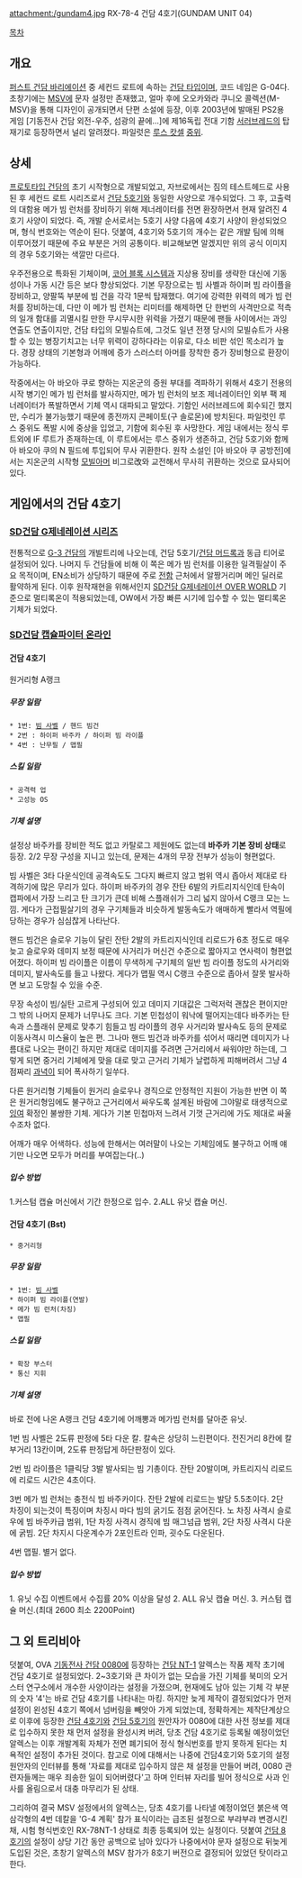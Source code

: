 attachment:/gundam4.jpg
RX-78-4 건담 4호기(GUNDAM UNIT 04) 

[[목차]]

== 개요 ==
[[퍼스트 건담 바리에이션]] 중 세컨드 로트에 속하는 [[건담 타입]]이며, 코드 네임은 G-04다. 초창기에는 [[MSV]]에 문자 설정만 존재했고, 얼마 후에 오오카와라 쿠니오 콜렉션(M-MSV)을 통해 디자인이 공개되면서 단편 소설에 등장, 이후 2003년에 발매된 PS2용 게임 [기동전사 건담 외전-우주, 섬광의 끝에...]에 제16독립 전대 기함 [[서러브레드]]의 탑재기로 등장하면서 널리 알려졌다. 파일럿은 [[루스 캇셀]] [[중위]].

== 상세 ==
[[프로토타입 건담]]의 초기 시작형으로 개발되었고, 자브로에서는 짐의 테스트헤드로 사용된 후 세컨드 로트 시리즈로서 [[건담 5호기]]와 동일한 사양으로 개수되었다. 그 후, 고출력의 대함용 메가 빔 런처를 장비하기 위해 제너레이터를 전면 환장하면서 현재 알려진 4호기 사양이 되었다. 즉, 개발 순서로서는 5호기 사양 다음에 4호기 사양이 완성되었으며, 형식 번호와는 역순이 된다. 덧붙여, 4호기와 5호기의 개수는 같은 개발 팀에 의해 이루어졌기 때문에 주요 부분은 거의 공통이다. 비교해보면 알겠지만 위의 공식 이미지의 경우 5호기와는 색깔만 다르다.
 
우주전용으로 특화된 기체이며, [[코어 블록 시스템]]과 지상용 장비를 생략한 대신에 기동성이나 가동 시간 등은 보다 향상되었다. 기본 무장으로는 빔 사벨과 하이퍼 빔 라이플을 장비하고, 양팔뚝 부분에 빔 건을 각각 1문씩 탑재했다. 여기에 강력한 위력의 메가 빔 런처를 장비하는데, 다만 이 메가 빔 런처는 리미터를 해제하면 단 한번의 사격만으로 적측의 일개 함대를 괴멸시킬 만한 무시무시한 위력을 가졌기 때문에 팬들 사이에서는 과잉 연출도 연출이지만, 건담 타입의 모빌슈트에, 그것도 일년 전쟁 당시의 모빌슈트가 사용할 수 있는 병장기치고는 너무 위력이 강하다라는 이유로, 다소 비판 섞인 목소리가 높다. 경장 상태의 기본형과 어깨에 증가 스러스터 아머를 장착한 증가 장비형으로 환장이 가능하다.

작중에서는 아 바오아 쿠로 향하는 지온군의 증원 부대를 격파하기 위해서 4호기 전용의 시작 병기인 메가 빔 런처를 발사하지만, 메가 빔 런처의 보조 제너레이터인 외부 팩 제너레이터가 폭발하면서 기체 역시 대파되고 말았다. 기함인 서러브레드에 회수되긴 했지만, 수리가 불가능했기 때문에 종전까지 콘페이토(구 솔로몬)에 방치된다. 파일럿인 루스 중위도 폭발 시에 중상을 입었고, 기함에 회수된 후 사망한다. 게임 내에서는 정식 루트외에 IF 루트가 존재하는데, 이 루트에서는 루스 중위가 생존하고, 건담 5호기와 함께 아 바오아 쿠의 N 필드에 투입되어 무사 귀환한다. 원작 소설인 [아 바오아 쿠 공방전]에서는 지온군의 시작형 [[모빌아머]] 비그로改와 교전해서 무사히 귀환하는 것으로 묘사되어 있다.

== 게임에서의 건담 4호기 ==
=== [[SD건담 G제네레이션 시리즈]] ===
전통적으로 [[G-3 건담]]의 개발트리에 나오는데, 건담 5호기/[[건담 머드록]]과 동급 티어로 설정되어 있다. 나머지 두 건담들에 비해 이 쪽은 메가 빔 런처를 이용한 일격필살이 주요 목적이며, EN소비가 상당하기 때문에 주로 [[전함]] 근처에서 알짱거리며 메인 딜러로 활약하게 된다. 이후 원작재현을 위해서인지 [[SD건담 G제네레이션 OVER WORLD]] 기준으로 멀티록온이 적용되었는데, OW에서 가장 빠른 시기에 입수할 수 있는 멀티록온 기체가 되었다.

=== [[SD건담 캡슐파이터 온라인]] ===
==== 건담 4호기 ====
원거리형 A랭크 
===== 무장 일람 =====
 * 1번: [[빔 사벨]] / 핸드 빔건
 * 2번 : 하이퍼 바주카 / 하이퍼 빔 라이플
 * 4번 : 난무필 / 맵필
===== 스킬 일람 =====
 * 공격력 업
 * 고성능 OS

===== 기체 설명 =====
설정상 바주카를 장비한 적도 없고 카탈로그 제원에도 없는데 '''바주카 기본 장비 상태'''로 등장. 2/2 무장 구성을 지니고 있는데, 문제는 4개의 무장 전부가 성능이 형편없다.

빔 사벨은 3타 다운식인데 공격속도도 그다지 빠르지 않고 범위 역시 좁아서 제대로 타격하기에 많은 무리가 있다. 하이퍼 바주카의 경우 잔탄 6발의 카트리지식인데 탄속이 캡파에서 가장 느리고 탄 크기가 큰데 비해 스플래쉬가 그리 넓지 않아서 C랭크 모는 느낌. 게다가 근접필살기의 경우 구기체들과 비슷하게 발동속도가 애매하게 빨라서 역필에 당하는 경우가 심심찮게 나타난다.

핸드 빔건은 슬로우 기능이 달린 잔탄 2발의 카트리지식인데 리로드가 6초 정도로 매우 늦고 슬로우와 데미지 보정 때문에 사거리가 머신건 수준으로 짧아지고 연사력이 형편없어졌다. 하이퍼 빔 라이플은 이름이 무색하게 구기체의 일반 빔 라이플 정도의 사거리와 데미지, 발사속도를 들고 나왔다. 게다가 맵필 역시 C랭크 수준으로 좁아서 잘못 발사하면 보고 도망칠 수 있을 수준.

무장 속성이 빔/실탄 고르게 구성되어 있고 데미지 기대값은 그럭저럭 괜찮은 편이지만 그 밖의 나머지 문제가 너무나도 크다. 기본 민첩성이 워낙에 떨어지는데다 바주카는 탄속과 스플래쉬 문제로 맞추기 힘들고 빔 라이플의 경우 사거리와 발사속도 등의 문제로 이동사격시 미스율이 높은 편. 그나마 핸드 빔건과 바주카를 섞어서 때리면 데미지가 나름대로 나오는 편이긴 하지만 제대로 데미지를 주려면 근거리에서 싸워야만 하는데, 그렇게 되면 중거리 기체에게 맞을 대로 맞고 근거리 기체가 날렵하게 피해버려서 그냥 4점짜리 [[과녁]]이 되어 폭사하기 일쑤다.

다른 원거리형 기체들이 원거리 슬로우나 경직으로 안정적인 지원이 가능한 반면 이 쪽은 원거리형임에도 불구하고 근거리에서 싸우도록 설계된 바람에 그야말로 태생적으로 [[잉여]] 확정인 불쌍한 기체. 게다가 기본 민첩마저 느려서 기껏 근거리에 가도 제대로 싸울 수조차 없다.

어깨가 매우 어색하다. 성능에 한해서는 여러말이 나오는 기체임에도 불구하고 어깨 얘기만 나오면 모두가 머리를 부여잡는다(..)
===== 입수 방법 =====
1.커스텀 캡슐 머신에서 기간 한정으로 입수.
2.ALL 유닛 캡슐 머신.
==== 건담 4호기 (Bst) ====
 * 중거리형
===== 무장 일람 =====
 * 1번: [[빔 사벨]]
 * 하이퍼 빔 라이플(연발)
 * 메가 빔 런처(차징)
 * 맵필
===== 스킬 일람 =====
 * 확장 부스터
 * 통신 지휘
===== 기체 설명 =====
바로 전에 나온 A랭크 건담 4호기에 어깨뽕과 메가빔 런처를 달아준 유닛.

1번 빔 사벨은 2도류 판정에 5타 다운 칼. 칼속은 상당히 느린편이다. 전진거리 8칸에 칼부거리 13칸이며, 2도류 판정답게 하단판정이 있다.

2번 빔 라이플은 1클릭당 3발 발사되는 빔 기총이다. 잔탄 20발이며, 카트리지식 리로드에 리로드 시간은 4초이다.

3번 메가 빔 런처는 충전식 빔 바주카이다. 잔탄 2발에 리로드는 발당 5.5초이다.  2단 차징이 되는것이 특징이며 차징시 마다 빔의 굵기도 점점 굵어진다. 노 차징 사격시 슬로우에 빔 바주카급 범위, 1단 차징 사격시 경직에 빔 매그넘급 범위, 2단 차징 사격시 다운에 굵빔. 2단 차지시 다운계수가 2포인트라 인파, 굇수도 다운된다.

4번 맵필. 별거 없다.
===== 입수 방법 =====
1. 유닛 수집 이벤트에서 수집률 20% 이상을 달성
2. ALL 유닛 캡슐 머신.
3. 커스텀 캡슐 머신.(최대 2600 최소 2200Point)

== 그 외 트리비아 ==
덧붙여, OVA [[기동전사 건담 0080]]에 등장하는 [[건담 NT-1]] 알렉스는 작품 제작 초기에 건담 4호기로 설정되었다. 2~3호기와 큰 차이가 없는 모습을 가진 기체를 북미의 오거스터 연구소에서 개수한 사양이라는 설정을 가졌으며, 현재에도 남아 있는 기체 각 부분의 숫자 '4'는 바로 건담 4호기를 나타내는 마킹. 하지만 늦게 제작이 결정되었다가 먼저 설정이 왼성된 4호기 쪽에서 넘버링을 빼앗아 가게 되었는데, 정확하게는 제작단계상으로 이후에 등장한 [[건담 4호기]]와 [[건담 5호기]]의 원안자가 0080에 대한 사전 정보를 제대로 입수하지 못한 채 먼저 설정을 완성시켜 버려, 당초 건담 4호기로 등록될 예정이었던 알렉스는 이후 개발계획 자체가 전면 폐기되어 정식 형식번호를 받지 못하게 된다는 치욕적인 설정이 추가된 것이다. 참고로 이에 대해서는 나중에 건담4호기와 5호기의 설정 원안자의 인터뷰를 통해 '자료를 제대로 입수하지 않은 채 설정을 만들어 버려, 0080 관련자들께는 매우 죄송한 일이 되어버렸다'고 하며 인터뷰 자리를 빌어 정식으로 사과 인사를 올림으로서 대충 마무리가 된 상태.

그리하여 결국 MSV 설정에서의 알렉스는, 당초 4호기를 나타낼 예정이었던 붉은색 역삼각형의 4번 데칼을 'G-4 계획' 참가 표식이라는 급조된 설정으로 부랴부랴 변경시킨 채, 시험 형식번호인 RX-78NT-1 상태로 최종 등록되어 있는 실정이다. 덧붙여 [[건담 8호기]]의 설정이 상당 기간 동안 공백으로 남아 있다가 나중에서야 문자 설정으로 뒤늦게 도입된 것은, 초창기 알렉스의 MSV 참가가 8호기 버전으로 결정되어 있었던 탓이라고 한다.
